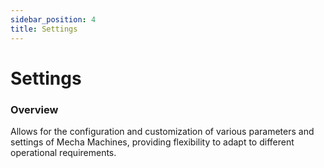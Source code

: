 ```yaml
---
sidebar_position: 4
title: Settings
---
```

# Settings

### Overview

Allows for the configuration and customization of various parameters and settings of Mecha Machines, providing flexibility to adapt to different operational requirements.
